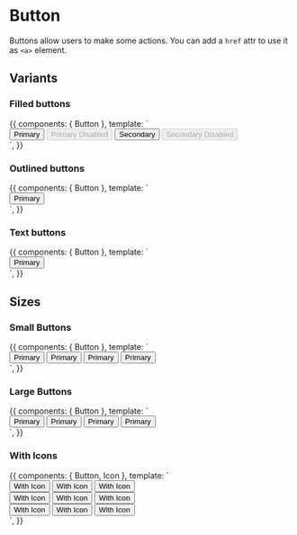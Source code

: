   

<Meta title="Components/Buttons" component={Button} />

# Button

Buttons allow users to make some actions. You can add a `href` attr to use it as `<a>` element.

## Variants

### Filled buttons

<Canvas>
  <Story name="Filled" parameters={{ decorators: [withA11y] }} inline={true}>
    {{
      components: { Button },
      template: `
        <div class="row-items">
          <Button color="primary">Primary</Button>
          <Button color="primary" disabled>Primary Disabled</Button>
          <Button color="secondary">Secondary</Button>
          <Button color="secondary" disabled>Secondary Disabled</Button>
        </div>
      `,
    }}
  </Story>
</Canvas>

### Outlined buttons

<Canvas>
  <Story name="Outlined" parameters={{ decorators: [withA11y] }} inline={true}>
    {{
      components: { Button },
      template: `
        <div class="row-items">
          <Button color="primary" variant="outlined">Primary</Button>
        </div>
      `,
    }}
  </Story>
</Canvas>

### Text buttons

<Canvas>
  <Story name="Text" parameters={{ decorators: [withA11y] }} inline={true}>
    {{
      components: { Button },
      template: `
        <div class="row-items">
          <Button color="primary" variant="text">Primary</Button>
        </div>
      `,
    }}
  </Story>
</Canvas>

## Sizes

### Small Buttons
<Canvas>
  <Story name="Small" parameters={{ decorators: [withA11y] }} inline={true}>
    {{
      components: { Button },
      template: `
          <div class="row-items">
            <Button size="small" color="primary">Primary</Button>
            <Button size="small" color="secondary">Primary</Button>
            <Button variant="outlined" size="small" color="primary">Primary</Button>
            <Button variant="text" size="small" color="primary">Primary</Button>
          </div>
      `,
    }}
  </Story>
</Canvas>

### Large Buttons
<Canvas>
  <Story name="Large" parameters={{ decorators: [withA11y] }} inline={true}>
    {{
      components: { Button },
      template: `
          <div class="row-items">
            <Button size="large" color="primary">Primary</Button>
            <Button size="large" color="secondary">Primary</Button>
            <Button variant="outlined" size="large" color="primary">Primary</Button>
            <Button variant="text" size="large" color="primary">Primary</Button>
          </div>
      `,
    }}
  </Story>
</Canvas>

### With Icons
<Canvas>
  <Story name="Icons" parameters={{ decorators: [withA11y] }} inline={true}>
    {{
      components: { Button, Icon },
      template: `
        <div>
          <div class="row-items">
            <Button size="small" color="primary">
              <template v-slot:startIcon>
                <Icon icon="backup"/>
              </template>
              With Icon
            </Button>
            <Button size="small" color="primary" variant="outlined">
              <template v-slot:startIcon>
                <Icon icon="backup"/>
              </template>
              With Icon
            </Button>
            <Button size="small" color="secondary">
              <template v-slot:startIcon>
                <Icon icon="backup"/>
              </template>
              With Icon
            </Button>
          </div>
          <div class="row-items">
            <Button color="primary">
              <template v-slot:startIcon>
                <Icon icon="backup"/>
              </template>
              With Icon
            </Button>
            <Button color="primary" variant="outlined">
              <template v-slot:startIcon>
                <Icon icon="backup"/>
              </template>
              With Icon
            </Button>
            <Button color="secondary">
              <template v-slot:startIcon>
                <Icon icon="backup"/>
              </template>
              With Icon
            </Button>
          </div>
          <div class="row-items">
            <Button size="large" color="primary">
              <template v-slot:startIcon>
                <Icon icon="backup"/>
              </template>
              With Icon
            </Button>
            <Button size="large" color="primary" variant="outlined">
              <template v-slot:startIcon>
                <Icon icon="backup"/>
              </template>
              With Icon
            </Button>
            <Button size="large" color="secondary">
              <template v-slot:startIcon>
                <Icon icon="backup"/>
              </template>
              With Icon
            </Button>
          </div>
        </div>
      `,
    }}
  </Story>
</Canvas>
